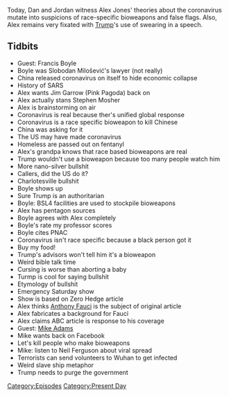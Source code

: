 {{DEFAULTSORT:
    #_EPISODE_0397:February 7-8, 2020
}}{{Episode
    | title             = February 7-8, 2020
    | caption           = Listen to this episode on [https://knowledgefight.libsyn.com/knowledge-fight-february-7-8-2020 Libsyn] [https://open.spotify.com/episode/1ej44IVurpHulEsPSjFwG1 Spotify], Read the [[Transcript/397: February 7-8, 2020|Unofficial Transcript]]
    | episodeNumber     = 397
    | length            = 02:10:58
    | airDate           = February 10, 2020
    | coverageStartDate = February 7, 2020
    | coverageEndDate   = February 8, 2020
    | episodeType       = [[:Category:Present Day|Present Day]]
    | appearance        = [[Francis Boyle]], [[Slobodan Milošević]], [[Jim Garrow]], [[Stephen Mosher]], [[Anthony Fauci]], [[Mike Adams]], [[Neil Ferguson]]
    | oocDrop           = Very few people crap in the pool
    | previousEpisode   = [[396: February 6, 2020]]
    | nextEpisode       = [[398: February 9-10, 2020]]
}}

{{Stub}}

Today, Dan and Jordan witness Alex Jones' theories about the coronavirus mutate into suspicions of race-specific bioweapons and false flags. Also, Alex remains very fixated with [[Donald Trump|Trump]]'s use of swearing in a speech.

==Tidbits==

*Guest: Francis Boyle
*Boyle was Slobodan Milošević's lawyer (not really)
*China released coronavirus on itself to hide economic collapse
*History of SARS
*Alex wants Jim Garrow (Pink Pagoda) back on
*Alex actually stans Stephen Mosher
*Alex is brainstorming on air
*Coronavirus is real because ther's unified global response
*Coronavirus is a race specific bioweapon to kill Chinese
*China was asking for it
*The US may have made coronavirus
*Homeless are passed out on fentanyl
*Alex's grandpa knows that race based bioweapons are real
*Trump wouldn't use a bioweapon because too many people watch him
*More nano-silver bullshit
*Callers, did the US do it?
*Charlotesville bullshit
*Boyle shows up
*Sure Trump is an authoritarian
*Boyle: BSL4 facilities are used to stockpile bioweapons
*Alex has pentagon sources
*Boyle agrees with Alex completely
*Boyle's rate my professor scores
*Boyle cites PNAC
*Coronavirus isn't race specific because a black person got it
*Buy my food!
*Trump's advisors won't tell him it's a bioweapon
*Weird bible talk time
*Cursing is worse than aborting a baby
*Turmp is cool for saying bullshit
*Etymology of bullshit
*Emergency Saturday show
*Show is based on Zero Hedge article
*Alex thinks [[Anthony Fauci]] is the subject of original article
*Alex fabricates a background for Fauci
*Alex claims ABC article is response to his coverage
*Guest: [[Mike Adams]]
*Mike wants back on Facebook
*Let's kill people who make bioweapons
*Mike: listen to Neil Ferguson about viral spread
*Terrorists can send volunteers to Wuhan to get infected
*Weird slave ship metaphor
*Trump needs to purge the government

[[Category:Episodes]]
[[Category:Present Day]]
